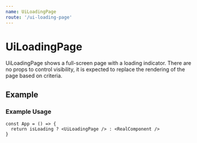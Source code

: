 ```yaml
---
name: UiLoadingPage
route: '/ui-loading-page'
---
```



# UiLoadingPage

UiLoadingPage shows a full-screen page with a loading indicator. There are no props to control visibility, it is expected to replace the rendering of the page based on criteria.

## Example

<Playground>
  <IFramePlayground minHeight={400} maxHeight={800}>
    <UiLoadingPage />
  </IFramePlayground>
</Playground>

### Example Usage

```
const App = () => {
  return isLoading ? <UiLoadingPage /> : <RealComponent />
}
```
